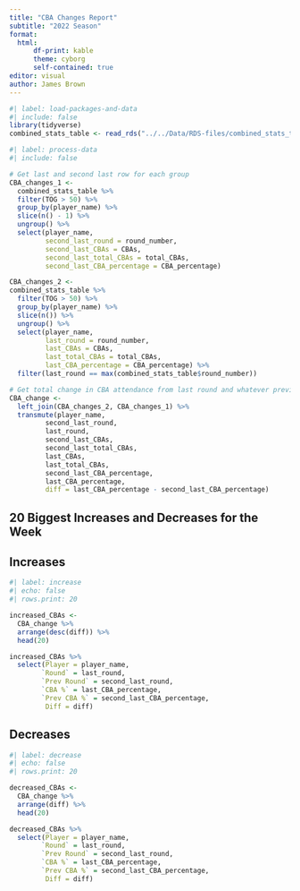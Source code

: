 ```yaml
---
title: "CBA Changes Report"
subtitle: "2022 Season"
format:
  html:
      df-print: kable
      theme: cyborg
      self-contained: true
editor: visual
author: James Brown
---
```


```r
#| label: load-packages-and-data
#| include: false
library(tidyverse)
combined_stats_table <- read_rds("../../Data/RDS-files/combined_stats_table_2022.rds")
```

```r
#| label: process-data
#| include: false

# Get last and second last row for each group
CBA_changes_1 <-
  combined_stats_table %>%
  filter(TOG > 50) %>%
  group_by(player_name) %>%
  slice(n() - 1) %>%
  ungroup() %>%
  select(player_name,
         second_last_round = round_number,
         second_last_CBAs = CBAs,
         second_last_total_CBAs = total_CBAs,
         second_last_CBA_percentage = CBA_percentage)

CBA_changes_2 <-
combined_stats_table %>%
  filter(TOG > 50) %>%
  group_by(player_name) %>%
  slice(n()) %>%
  ungroup() %>%
  select(player_name,
         last_round = round_number,
         last_CBAs = CBAs,
         last_total_CBAs = total_CBAs,
         last_CBA_percentage = CBA_percentage) %>%
  filter(last_round == max(combined_stats_table$round_number))

# Get total change in CBA attendance from last round and whatever previously played game was
CBA_change <-
  left_join(CBA_changes_2, CBA_changes_1) %>%
  transmute(player_name,
         second_last_round,
         last_round,
         second_last_CBAs,
         second_last_total_CBAs,
         last_CBAs,
         last_total_CBAs,
         second_last_CBA_percentage,
         last_CBA_percentage,
         diff = last_CBA_percentage - second_last_CBA_percentage)

```


## 20 Biggest Increases and Decreases for the Week

::: panel-tabset

## Increases

```r
#| label: increase
#| echo: false
#| rows.print: 20

increased_CBAs <-
  CBA_change %>%
  arrange(desc(diff)) %>%
  head(20)

increased_CBAs %>%
  select(Player = player_name,
        `Round` = last_round,
        `Prev Round` = second_last_round,
        `CBA %` = last_CBA_percentage,
        `Prev CBA %` = second_last_CBA_percentage,
         Diff = diff)
```

## Decreases

```r
#| label: decrease
#| echo: false
#| rows.print: 20

decreased_CBAs <-
  CBA_change %>%
  arrange(diff) %>%
  head(20)

decreased_CBAs %>%
  select(Player = player_name,
        `Round` = last_round,
        `Prev Round` = second_last_round,
        `CBA %` = last_CBA_percentage,
        `Prev CBA %` = second_last_CBA_percentage,
         Diff = diff)
```

:::


